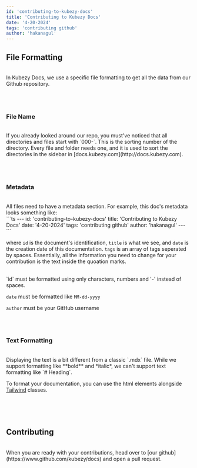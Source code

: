 ```yaml
---
id: 'contributing-to-kubezy-docs'
title: 'Contributing to Kubezy Docs'
date: '4-20-2024'
tags: 'contributing github'
author: 'hakanagul'
---
```


<h2 className="text-lg my-8 font-bold">File Formatting</h2>
<br/>
In Kubezy Docs, we use a specific file formatting to get all the data
from our Github repository.

<br/><br/>
<h3 className="text-base my-4 font-semibold">File Name</h3>
<br/>
If you already looked around our repo, you must've noticed that all directories
and files start with `000-`. This is the sorting number of the directory.
Every file and folder needs one, and it is used to sort the directories
in the sidebar in [docs.kubezy.com](http://docs.kubezy.com).

<br/><br/>
<h3 className="text-base my-4 font-semibold">Metadata</h3>
<br/>
All files need to have a metadata section. For example, this doc's metadata
looks something like:

<div className="bg-slate-700 rounded-md w-auto">
```ts
---
id: 'contributing-to-kubezy-docs'
title: 'Contributing to Kubezy Docs'
date: '4-20-2024'
tags: 'contributing github'
author: 'hakanagul'
---
```
</div>

where `id` is the document's identification, `title` is what we see,
and `date` is the creation date of this documentation. `tags` is an array of
tags seperated by spaces. Essentially,
all the information you need to change for your contribution is the
text inside the quoation marks.

<br/>
`id` must be formatted using only characters, numbers and '-' instead of spaces.

`date` must be formatted like `MM-dd-yyyy`

`author` must be your GitHub username

<br/><br/>
<h3 className="text-base my-4 font-semibold">Text Formatting</h3>
<br/>
Displaying the text is a bit different from a classic `.mdx` file. While
we support formatting like **bold** and *italic*, we can't support
text formatting like `# Heading`.

To format your documentation, you can use the html elements
alongside [Tailwind](https://tailwindcss.com/) classes.

<br/><br/><br/>
<h2 className="text-lg my-8 font-bold">Contributing</h2>
<br/>
When you are ready with your contributions, head over to [our github]
(https://www.github.com/kubezy/docs) and open a pull request.